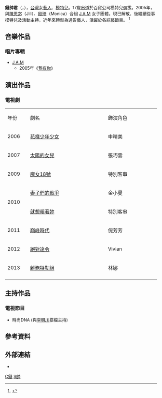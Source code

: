{{blpsources|time=2019-11-28}}
{{藝人
| 姓名     = 錢帥君
| 類型     = 女藝人
| 圖片     = Replace this image female.svg
| 圖片尺寸 = 
| 圖片簡介 = 
| 羅馬拼音 = 
| 英文名   = 初為Ava，現為Claire
| 綽號     = 
| 其他藝名 = 
| 國籍     = {{ROC}}
| 民族     = 
| 籍貫     =
| 出生日期 = {{birth_date_and_age|1981|7|15}}
| 出生地點 = {{TWN}}[[臺北市|臺北市]]
| 逝世日期 = 
| 逝世地點 = 
| 職業     = 模特兒、主持人、藝人、歌手
| 語言     = 
| 教育程度  =
| 宗教信仰  = 
| 配偶     =  已婚
| 出身地   = 
| 出道作   = 
| 出道日期 = 
| 代表作   = 
| 活躍年代 = 2007年－至今
| 唱片公司 = 
| 經紀公司 = [[伊林模特兒經紀公司|伊林娛樂]]
| 網站    = 
| imdb = 8034837
}}
'''錢帥君'''（{{lang-en|Claire Chien}}，{{bd|1981年|7月15日}}），[[台灣|台灣]]女[[藝人|藝人]]、[[模特兒|模特兒]]。17歲出道於百貨公司模特兒選拔。2005年，與[[陳思宓|陳思宓]]（Jill）、[[殷琦|殷琦]]（Monica）合組 [[J.A.M|J.A.M]] 女子團體，現已解散，後繼續從事模特兒及活動主持，近年來轉型為通告藝人，活躍於各綜藝節目。
<ref>{{cite web|title=收了求婚戒 錢帥君姊弟戀還是ㄘㄟˋ|url=http://udn.com/NEWS/ENTERTAINMENT/ENT1/6150311.shtml|publisher=udn.com|author=黃琬軒|date=2011-02-14|access-date=2011-02-16|archive-date=2011-02-17|archive-url=https://web.archive.org/web/20110217084422/http://udn.com/NEWS/ENTERTAINMENT/ENT1/6150311.shtml|dead-url=no}}</ref>

== 音樂作品 ==
===唱片專輯===
*[[J.A.M_(團體)|J.A.M]]
**2005年《[[我有你_(J.A.M專輯)|我有你]]》

==演出作品==
===電視劇===
{|class="wikitable" width="60%"
|- style="background:#AFC7BA; color:snow" align=center
|style="width:10%"|年份|| style="width:38%" |劇名|| style="width:25%" |飾演角色
|-
|2006
|[[花樣少年少女_(2006年電視劇)|花樣少年少女]]
|申晴美
|-
|2007
|[[太陽的女兒|太陽的女兒]]
|張巧雲
|-
|2009
|[[魔女18號|魔女18號]]
|特別客串
|-
| rowspan="2" |2010
|[[妻子們的戰爭|妻子們的戰爭]]
|金小曼
|-
|[[就想賴著妳|就想賴著妳]]
|特別客串
|-
|2011
|[[巔峰時代|巔峰時代]]
|倪芳芳
|-
|2012
|[[絕對達令_(台灣電視劇)|絕對達令]]
|Vivian
|-
|2013
|[[雜務特勤組|雜務特勤組]]
|林娜
|-
|}

==主持作品==
===電視節目===
*時尚DNA (與[[李明川|李明川]]搭檔主持)

==參考資料==
<references/>

== 外部連結 ==

* {{Sinaweibo|1865929604|Claire-錢帥君}}
{{TW-enter-bio-stub}}
{{伊林娛樂}}

[[Category:台灣电视女演員|C錢]]
[[Category:錢姓|S帥]]